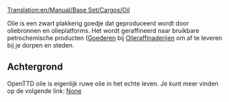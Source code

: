 [[Translation:en/Manual/Base Set/Cargos/Oil]]

{{nl/Manual/Base Set/Cargos/Vracht|name=Olie
|image=en/Manual/Base Set/Cargos/Oil.png
|geproduceerd=[[nl/Manual/Base Set/Industries/Oliebronnen|oliebronnen]] en [[nl/Manual/Base Set/Industries/Olieplatform|olieplatform]]
|geaccepteerd=[[nl/Manual/Base Set/Industries/Olieraffinaderij|Olieraffinaderij]]
}}

Olie is een zwart plakkerig goedje dat geproduceerd wordt door oliebronnen en olieplatforms. Het wordt geraffineerd naar bruikbare petrochemische producten ([[nl/Manual/Base Set/Cargos/Goederen|Goederen]] bij [[nl/Manual/Base Set/Industries/Olieraffinaderij|Olieraffinaderijen]] om af te leveren bij je dorpen en steden.

==Achtergrond==
OpenTTD olie is eigenlijk ruwe olie in het echte leven. Je kunt meer vinden op de volgende link: [https://www.wikipedia.org/wiki/Petroleum None]